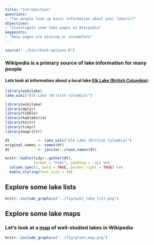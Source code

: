 ```yaml
---
title: "Introduction"
questions:
- "Can people look up basic information about your lake(s)?"
objectives:
- "Investigate some lake pages on Wikipedia"
keypoints:
- "Many pages are missing or incomplete"
---
```


```r
source("../bin/chunk-options.R")
```

### Wikipedia is a primary source of lake information for many people

#### Lets look at information about a local lake [Elk Lake (British Columbia)](https://en.wikipedia.org/wiki/Elk_Lake_(British_Columbia)):

```r
library(wikilake)
lake_wiki("Elk Lake (British Columbia)")
```

```r
library(wikilake)
library(dplyr)
library(tibble)
library(kableExtra)
library(knitr)
library(tidyr)
library(magrittr)

dt             <- lake_wiki("Elk Lake (British Columbia)")
original_names <- names(dt)
dt             <- janitor::clean_names(dt)

knitr::kable(tidyr::gather(dt), 
             format = "html", padding = -1L) %>%
  column_spec(1, bold = TRUE, border_right = TRUE) %>%
  kable_styling(font_size = 16)
```

## Explore some lake lists

```r
knitr::include_graphics("../fig/wiki_lake_list.png")
```

## Explore some lake maps

### Let's look at a [map](https://gist.github.com/jsta/e486f337be6d5bcdb3aeb1335959de52) of well-studied lakes in Wikipedia

```r

knitr::include_graphics("../fig/gleon_map.png")
```
